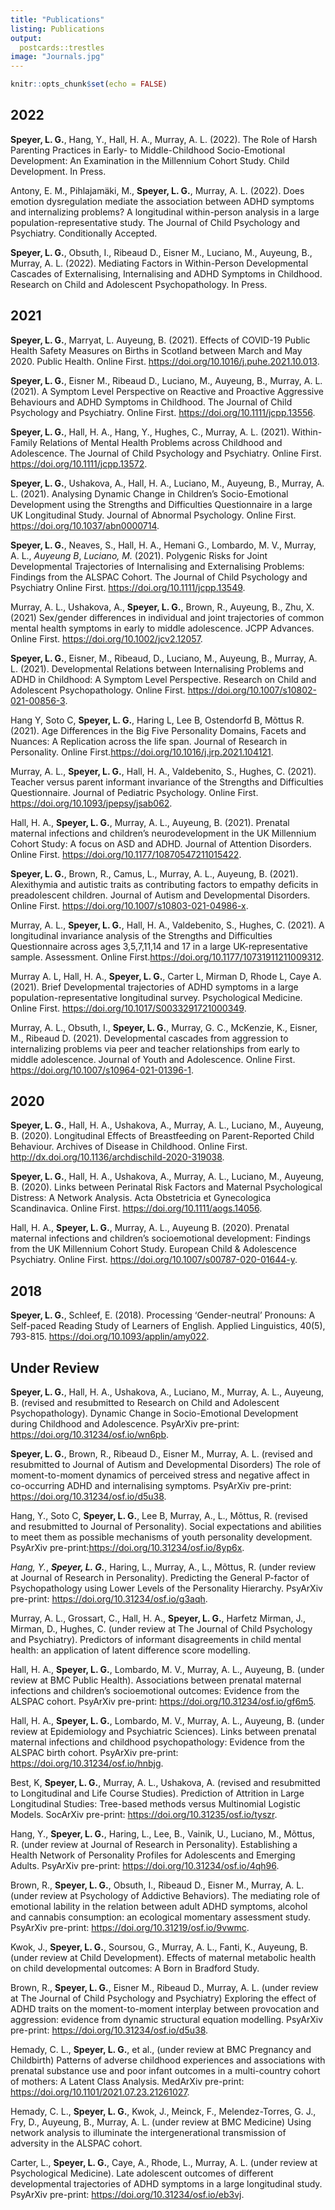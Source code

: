 ```yaml
---
title: "Publications"
listing: Publications
output:
  postcards::trestles 
image: "Journals.jpg"
---
```


```r
knitr::opts_chunk$set(echo = FALSE)
```


## **2022**

**Speyer, L. G.**, Hang, Y., Hall, H. A., Murray, A. L. (2022). The Role of Harsh Parenting Practices in Early- to Middle-Childhood Socio-Emotional Development: An Examination in the Millennium Cohort Study. Child Development. In Press.

Antony, E. M., Pihlajamäki, M., **Speyer, L. G.**, Murray, A. L. (2022). Does emotion dysregulation mediate the association between ADHD symptoms and internalizing problems? A longitudinal within-person analysis in a large population-representative study. The Journal of Child Psychology and Psychiatry. Conditionally Accepted. 

**Speyer, L. G.**, Obsuth, I., Ribeaud D., Eisner M., Luciano, M., Auyeung, B., Murray, A. L. (2022). Mediating Factors in Within-Person Developmental Cascades of Externalising, Internalising and ADHD Symptoms in Childhood. Research on Child and Adolescent Psychopathology. In Press.

## **2021**

**Speyer, L. G.**, Marryat, L. Auyeung, B. (2021). Effects of COVID-19 Public Health Safety Measures on Births in Scotland between March and May 2020. Public Health. Online First. [https://doi.org/10.1016/j.puhe.2021.10.013](https://doi.org/10.1016/j.puhe.2021.10.013).  

**Speyer, L. G.**, Eisner M., Ribeaud D., Luciano, M., Auyeung, B., Murray, A. L. (2021). A Symptom Level Perspective on Reactive and Proactive Aggressive Behaviours and ADHD Symptoms in Childhood. The Journal of Child Psychology and Psychiatry. Online First. [https://doi.org/10.1111/jcpp.13556](https://doi.org/10.1111/jcpp.13556). 

**Speyer, L. G.**, Hall, H. A., Hang, Y., Hughes, C., Murray, A. L. (2021). Within-Family Relations of Mental Health Problems across Childhood and Adolescence. The Journal of Child Psychology and Psychiatry. Online First. [https://doi.org/10.1111/jcpp.13572](https://doi.org/10.1111/jcpp.13572). 

**Speyer, L. G.**, Ushakova, A., Hall, H. A., Luciano, M., Auyeung, B., Murray, A. L. (2021). Analysing Dynamic Change in Children's Socio-Emotional Development using the Strengths and Difficulties Questionnaire in a large UK Longitudinal Study. Journal of Abnormal Psychology. Online First. [https://doi.org/10.1037/abn0000714](https://doi.org/10.1037/abn0000714). 

**Speyer, L. G.**, Neaves, S., Hall, H. A., Hemani G., Lombardo, M. V., Murray, A. L., *Auyeung B*, *Luciano, M.* (2021). Polygenic Risks for Joint Developmental Trajectories of Internalising and Externalising Problems: Findings from the ALSPAC Cohort. The Journal of Child Psychology and Psychiatry Online First. [https://doi.org/10.1111/jcpp.13549](https://doi.org/10.1111/jcpp.13549).

Murray, A. L., Ushakova, A., **Speyer, L. G.**, Brown, R., Auyeung, B., Zhu, X. (2021) Sex/gender differences in individual and joint trajectories of common mental health symptoms in early to middle adolescence. JCPP Advances. Online First. [https://doi.org/10.1002/jcv2.12057](https://doi.org/10.1002/jcv2.12057).  

**Speyer, L. G.**, Eisner, M., Ribeaud, D., Luciano, M., Auyeung, B., Murray, A. L.  (2021). Developmental Relations between Internalising Problems and ADHD in Childhood: A Symptom Level Perspective. Research on Child and Adolescent Psychopathology. Online First. [https://doi.org/10.1007/s10802-021-00856-3](https://doi.org/10.1007/s10802-021-00856-3).   

Hang Y, Soto C, **Speyer, L. G.**, Haring L, Lee B, Ostendorfd B, Mõttus R. (2021). Age Differences in the Big Five Personality Domains, Facets and Nuances: A Replication across the life span. Journal of Research in Personality. Online First.[https://doi.org/10.1016/j.jrp.2021.104121](https://doi.org/10.1016/j.jrp.2021.104121).

Murray, A. L., **Speyer, L. G.**, Hall, H. A., Valdebenito, S., Hughes, C. (2021). Teacher versus parent informant invariance of the Strengths and Difficulties Questionnaire. Journal of Pediatric Psychology. Online First. [https://doi.org/10.1093/jpepsy/jsab062](https://doi.org/10.1093/jpepsy/jsab062).   

Hall, H. A., **Speyer, L. G.**, Murray, A. L., Auyeung, B. (2021). Prenatal maternal infections and children’s neurodevelopment in the UK Millennium Cohort Study: A focus on ASD and ADHD. Journal of Attention Disorders. Online First. [https://doi.org/10.1177/10870547211015422](https://doi.org/10.1177/10870547211015422). 

**Speyer, L. G.**, Brown, R., Camus, L., Murray, A. L., Auyeung, B. (2021). Alexithymia and autistic traits as contributing factors to empathy deficits in preadolescent children. Journal of Autism and Developmental Disorders. Online First.  [https://doi.org/10.1007/s10803-021-04986-x](https://doi.org/10.1007/s10803-021-04986-x).

Murray, A. L., **Speyer, L. G.**, Hall, H. A., Valdebenito, S., Hughes, C. (2021). A longitudinal invariance analysis of the Strengths and Difficulties Questionnaire across ages 3,5,7,11,14 and 17 in a large UK-representative sample. Assessment. Online First.[https://doi.org/10.1177/10731911211009312](https://doi.org/10.1177/10731911211009312). 

Murray A. L, Hall, H. A., **Speyer, L. G.**, Carter L, Mirman D, Rhode L, Caye A. (2021). Brief Developmental trajectories of ADHD symptoms in a large population-representative longitudinal survey. Psychological Medicine. Online First. [https://doi.org/10.1017/S0033291721000349](https://doi.org/10.1017/S0033291721000349).

Murray, A. L., Obsuth, I., **Speyer, L. G.**, Murray, G. C., McKenzie, K., Eisner, M., Ribeaud D. (2021). Developmental cascades from aggression to internalizing problems via peer and teacher relationships from early to middle adolescence. Journal of Youth and Adolescence. Online First. [https://doi.org/10.1007/s10964-021-01396-1](https://doi.org/10.1007/s10964-021-01396-1).

## **2020**

**Speyer, L. G.**, Hall, H. A., Ushakova, A., Murray, A. L., Luciano, M., Auyeung, B. (2020). Longitudinal Effects of Breastfeeding on Parent-Reported Child Behaviour. Archives of Disease in Childhood. Online First. [http://dx.doi.org/10.1136/archdischild-2020-319038](http://dx.doi.org/10.1136/archdischild-2020-319038).  

**Speyer, L. G.**, Hall, H. A., Ushakova, A., Murray, A. L., Luciano, M., Auyeung, B. (2020). Links between Perinatal Risk Factors and Maternal Psychological Distress: A Network Analysis. Acta Obstetricia et Gynecologica Scandinavica. Online First. [https://doi.org/10.1111/aogs.14056](https://doi.org/10.1111/aogs.14056).   

Hall, H. A., **Speyer, L. G.**, Murray, A. L., Auyeung B. (2020). Prenatal maternal infections and children’s socioemotional development: Findings from the UK Millennium Cohort Study. European Child & Adolescence Psychiatry. Online First. [https://doi.org/10.1007/s00787-020-01644-y](https://doi.org/10.1007/s00787-020-01644-y). 

## **2018**

**Speyer, L. G.**, Schleef, E. (2018). Processing ‘Gender-neutral’ Pronouns: A Self-paced Reading Study of Learners of English. Applied Linguistics, 40(5), 793-815. [https://doi.org/10.1093/applin/amy022](https://doi.org/10.1093/applin/amy022).

## **Under Review**

**Speyer, L. G.**, Hall, H. A., Ushakova, A., Luciano, M., Murray, A. L., Auyeung, B. (revised and resubmitted to Research on Child and Adolescent Psychopathology). Dynamic Change in Socio-Emotional Development during Childhood and Adolescence. PsyArXiv pre-print: [https://doi.org/10.31234/osf.io/wn6pb](https://doi.org/10.31234/osf.io/wn6pb).  

**Speyer, L. G.**, Brown, R., Ribeaud D., Eisner M., Murray, A. L. (revised and resubmitted to Journal of Autism and Developmental Disorders) The role of moment-to-moment dynamics of perceived stress and negative affect in co-occurring ADHD and internalising symptoms. PsyArXiv pre-print: [https://doi.org/10.31234/osf.io/d5u38](https://doi.org/10.31234/osf.io/d5u38). 

Hang, Y., Soto C, **Speyer, L. G.**, Lee B,  Murray, A., L., Mõttus, R. (revised and resubmitted to Journal of Personality). Social expectations and abilities to meet them as possible mechanisms of youth personality development. PsyArXiv pre-print:[https://doi.org/10.31234/osf.io/8yp6x](https://doi.org/10.31234/osf.io/8yp6x). 

*Hang, Y.*, ***Speyer, L. G.***, Haring, L., Murray, A., L., Mõttus, R. (under review at Journal of Research in Personality). Predicting the General P-factor of Psychopathology using Lower Levels of the Personality Hierarchy. PsyArXiv pre-print: [https://doi.org/10.31234/osf.io/g3aqh](https://doi.org/10.31234/osf.io/g3aqh). 

Murray, A. L., Grossart, C., Hall, H. A., **Speyer, L. G.**, Harfetz Mirman, J., Mirman, D., Hughes, C. (under review at The Journal of Child Psychology and Psychiatry). Predictors of informant disagreements in child mental health: an application of latent difference score modelling. 

Hall, H. A., **Speyer, L. G.**, Lombardo, M. V., Murray, A. L., Auyeung, B. (under review at BMC Public Health). Associations between prenatal maternal infections and children’s socioemotional outcomes: Evidence from the ALSPAC cohort. PsyArXiv pre-print: [https://doi.org/10.31234/osf.io/gf6m5](https://doi.org/10.31234/osf.io/gf6m5).

Hall, H. A., **Speyer, L. G.**, Lombardo, M. V., Murray, A. L., Auyeung, B. (under review at Epidemiology and Psychiatric Sciences). Links between prenatal maternal infections and childhood psychopathology: Evidence from the ALSPAC birth cohort. PsyArXiv pre-print: [https://doi.org/10.31234/osf.io/hnbjg](https://doi.org/10.31234/osf.io/hnbjg).  

Best, K, **Speyer, L. G.**, Murray, A. L., Ushakova, A. (revised and resubmitted to Longitudinal and Life Course Studies). Prediction of Attrition in Large Longitudinal Studies: Tree-based methods versus Multinomial Logistic Models. SocArXiv pre-print: [https://doi.org/10.31235/osf.io/tyszr](https://doi.org/10.31235/osf.io/tyszr). 

Hang, Y., **Speyer, L. G.**, Haring, L., Lee, B., Vainik, U., Luciano, M., Mõttus, R. (under review at Journal of Research in Personality). Establishing a Health Network of Personality Profiles for Adolescents and Emerging Adults. PsyArXiv pre-print: [https://doi.org/10.31234/osf.io/4qh96](https://doi.org/10.31234/osf.io/4qh96).

Brown, R., **Speyer, L. G.**, Obsuth, I., Ribeaud D., Eisner M., Murray, A. L. (under review at Psychology of Addictive Behaviors). The mediating role of emotional lability in the relation between adult ADHD symptoms, alcohol and cannabis consumption: an ecological momentary assessment study. PsyArXiv pre-print: [https://doi.org/10.31219/osf.io/9vwmc](https://doi.org/10.31219/osf.io/9vwmc).  

Kwok, J., **Speyer, L. G.**, Soursou, G., Murray, A. L., Fanti, K., Auyeung, B. (under review at Child Development). Effects of maternal metabolic health on child developmental outcomes: A Born in Bradford Study.

Brown, R., **Speyer, L. G.**, Eisner M., Ribeaud D., Murray, A. L. (under review at The Journal of Child Psychology and Psychiatry) Exploring the effect of ADHD traits on the moment-to-moment interplay between provocation and aggression: evidence from dynamic structural equation modelling. PsyArXiv pre-print: [https://doi.org/10.31234/osf.io/d5u38](https://doi.org/10.31234/osf.io/d5u38). 

Hemady, C. L., **Speyer, L. G.**, et al., (under review at BMC Pregnancy and Childbirth) Patterns of adverse childhood experiences and associations with prenatal substance use and poor infant outcomes in a multi-country cohort of mothers: A Latent Class Analysis. MedArXiv pre-print: [https://doi.org/10.1101/2021.07.23.21261027](https://doi.org/10.1101/2021.07.23.21261027). 

Hemady, C. L., **Speyer, L. G.**, Kwok, J., Meinck, F., Melendez-Torres, G. J., Fry, D., Auyeung, B., Murray, A. L. (under review at BMC Medicine) Using network analysis to illuminate the intergenerational transmission of adversity in the ALSPAC cohort.

Carter, L., **Speyer, L. G.**, Caye, A., Rhode, L., Murray, A. L. (under review at Psychological Medicine). Late adolescent outcomes of different developmental trajectories of ADHD symptoms in a large longitudinal study. PsyArXiv pre-print:  [https://doi.org/10.31234/osf.io/eb3vj](https://doi.org/10.31234/osf.io/eb3vj). 


